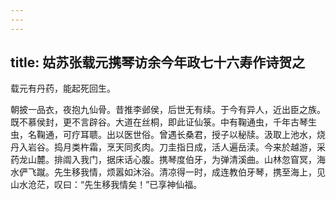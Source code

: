 ```yaml
---
---
---
```

title: 姑苏张载元携琴访余今年政七十六寿作诗贺之
---



载元有丹药，能起死回生。





朝披一品衣，夜抱九仙骨。昔推李邺侯，后世无有续。于今有异人，近出臣之族。既不慕侯封，更不言辟谷。大道在丝桐，即此证仙箓。中有鞠通虫，千年古琴生虫，名鞠通，可疗耳聩。出以医世俗。曾遇长桑君，授子以秘牍。汲取上池水，烧丹入岩谷。捣月类杵霜，烹天同炙肉。刀圭指日成，活人遍岳渎。今来於越游，采药龙山麓。排阘入我门，据床话心腹。携琴度伯牙，为弹清溪曲。山林忽窅冥，海水俨飞蹴。先生移我情，烦嚣如沐浴。清凉得一时，成连教伯牙琴，携至海上，见山水沧茫，叹曰：“先生移我情矣！”已享神仙福。